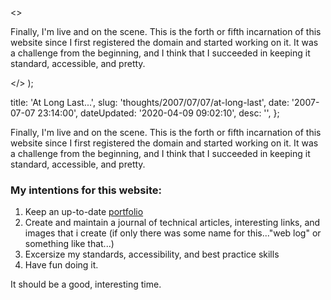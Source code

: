  <>
    <p>
      Finally, I'm live and on the scene. This is the forth or fifth incarnation
      of this website since I first registered the domain and started working on
      it. It was a challenge from the beginning, and I think that I succeeded in
      keeping it standard, accessible, and pretty.
    </p>
  </>
);


  title: 'At Long Last...',
  slug: 'thoughts/2007/07/07/at-long-last',
  date: '2007-07-07 23:14:00',
  dateUpdated: '2020-04-09 09:02:10',
  desc: '',
};

Finally, I'm live and on the scene. This is the forth or fifth incarnation of this website since I first registered the domain and started working on it. It was a challenge from the beginning, and I think that I succeeded in keeping it standard, accessible, and pretty.

### My intentions for this website:

1.  Keep an up-to-date [portfolio](/portfolio)
2.  Create and maintain a journal of technical articles, interesting links, and images that i create (if only there was some name for this..."web log" or something like that...)
3.  Excersize my standards, accessibility, and best practice skills
4.  Have fun doing it.

It should be a good, interesting time.
